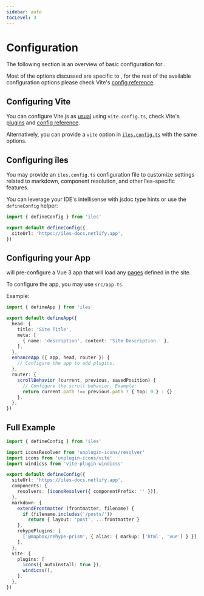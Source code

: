 ```yaml
---
sidebar: auto
tocLevel: 3
---
```


[pages]: /guide/pages
[plugins]: https://vitejs.dev/plugins/
[config reference]: https://vitejs.dev/config/

# Configuration

The following section is an overview of basic configuration for <Iles/>.

Most of the options discussed are specific to <Iles/>, for the rest of the available configuration options please check Vite's [config reference].

## Configuring Vite <ViteLogo/>

You can configure Vite.js as [usual](https://vitejs.dev/config/) using `vite.config.ts`, check Vite's [plugins] and [config reference].

Alternatively, you can provide a `vite` option in [`iles.config.ts`](#configuring-îles) with the same options.

## Configuring <span class="hidden">îles</span> <Iles heading><IlesLogo class="inline-block -mt-2"/></Iles>

You may provide an `iles.config.ts` configuration file to customize settings
related to markdown, component resolution, and other îles-specific features.

You can leverage your IDE's intellisense with jsdoc type hints or use the `defineConfig` helper:

```ts
import { defineConfig } from 'iles'

export default defineConfig({
  siteUrl: 'https://iles-docs.netlify.app',
})
```

## Configuring your App

<Iles/> will pre-configure a Vue 3 app that will load any [pages] defined in the
site.

To configure the app, you may use `src/app.ts`.

Example:

```ts
import { defineApp } from 'iles'

export default defineApp({
  head: {
    title: 'Site Title',
    meta: [
      { name: 'description', content: 'Site Description.' },
    ],
  },
  enhanceApp ({ app, head, router }) {
    // Configure the app to add plugins.
  },
  router: {
    scrollBehavior (current, previous, savedPosition) {
      // Configure the scroll behavior. Example:
      return current.path !== previous.path ? { top: 0 } : {}
    }, 
  },
})
```

## Full Example

```ts
import { defineConfig } from 'iles'

import iconsResolver from 'unplugin-icons/resolver'
import icons from 'unplugin-icons/vite'
import windicss from 'vite-plugin-windicss'

export default defineConfig({
  siteUrl: 'https://iles-docs.netlify.app',
  components: {
    resolvers: [iconsResolver({ componentPrefix: '' })],
  },
  markdown: {
    extendFrontmatter (frontmatter, filename) {
      if (filename.includes('/posts/'))
        return { layout: 'post', ...frontmatter }
    },
    rehypePlugins: [
      ['@mapbox/rehype-prism', { alias: { markup: ['html', 'vue'] } }],
    ],
  },
  vite: {
    plugins: [
      icons({ autoInstall: true }),
      windicss(),
    ],
  },
})
```
